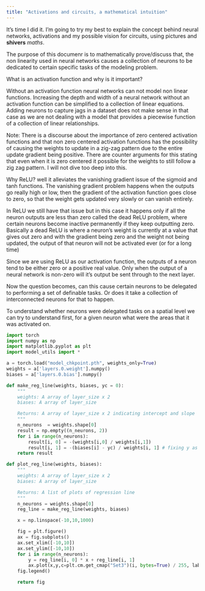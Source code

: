```yaml
---
title: "Activations and circuits, a mathematical intuition"
---
```


It's time I did it. I'm going to try my best to explain the concept behind neural networks, activations and my possible vision for circuits, using pictures and **shivers** _maths_.

<!-- This is a reference for myself to understand what is meant by looking at activations.
Neural networks train by taking in a Nxp matrix of observations and a 1xp outcomes. The architecture of a NN consists of L hidden layers with each having h_l neurons/weights inside them. In between each layer we will be adding a non linear activation function.  -->

The purpose of this documenr is to mathematically prove/discuss that, the non linearity used in neural networks causes a collection of neurons to be dedicated to certain specific tasks of the modeling problem.

What is an activation function and why is it important?

Without an activation function neural networks can not model non linear functions. Increasing the depth and width of a neural network without an activation function can be simplified to a collection of linear equations. Adding neurons to capture jags in a dataset does not make sense in that case as we are not dealing with a model that provides a piecewise function of a collection of linear relationships.

Note: There is a discourse about the importance of zero centered activation functions and that non zero centered activation functions has the possibility of causing the weights to update in a zig-zag pattern due to the entire update gradient being positive. There are counter arguments for this stating that even when it is zero centered it possible for the weights to still follow a zig zag pattern. I will not dive too deep into this.

Why ReLU? well it alleviates the vanishing gradient issue of the sigmoid and tanh functions. The vanishing gradient problem happens when the outputs go really high or low, then the gradient of the activation function goes close to zero, so that the weight gets updated very slowly or can vanish entirely. 

In ReLU we still have that issue but in this case it happens only if all the neuron outputs are less than zero called the dead ReLU problem, where certain neurons become inactive permanently if they keep outputting zero. Basically a dead ReLU is where a neuron's weight is currently at a value that gives out zero and with the gradient being zero and the weight not being updated, the output of that neuron will not be activated ever (or for a long time)

Since we are using ReLU as our activation function, the outputs of a neuron tend to be either zero or a positive real value. Only when the output of a neural network is non-zero will it's output be sent through to the next layer. 

Now the question becomes, can this cause certain neurons to be delegated to performing a set of definable tasks. Or does it take a collection of interconnected neurons for that to happen.

To understand whether neurons were delegated tasks on a spatial level we can try to understand first, for a given neuron what were the areas that it was activated on.

```python
import torch
import numpy as np
import matplotlib.pyplot as plt
import model_utils import *

a = torch.load("model_chkpoint.pth", weights_only=True)
weights = a['layers.0.weight'].numpy()
biases = a['layers.0.bias'].numpy()

def make_reg_line(weights, biases, yc = 0):
    """
    weights: A array of layer_size x 2
    biases: A array of layer_size

    Returns: A array of layer_size x 2 indicating intercept and slope
    """
    n_neurons  = weights.shape[0]
    result = np.empty((n_neurons, 2))
    for i in range(n_neurons):
        result[i, 0] = -(weights[i,0] / weights[i,1])
        result[i, 1] = -(biases[i] - yc) / weights[i, 1] # fixing y as 0
    return result

def plot_reg_line(weights, biases):
    """
    weights: A array of layer_size x 2
    biases: A array of layer_size

    Returns: A list of plots of regression line
    """
    n_neurons = weights.shape[0]
    reg_line = make_reg_line(weights, biases)

    x = np.linspace(-10,10,1000)

    fig = plt.figure()
    ax = fig.subplots()
    ax.set_xlim([-10,10])
    ax.set_ylim([-10,10])
    for i in range(n_neurons):
        y = reg_line[i, 0] * x + reg_line[i, 1]  
        ax.plot(x,y,c=plt.cm.get_cmap("Set3")(i, bytes=True) / 255, label = f"w{i+1}")
    fig.legend()

    return fig
```


